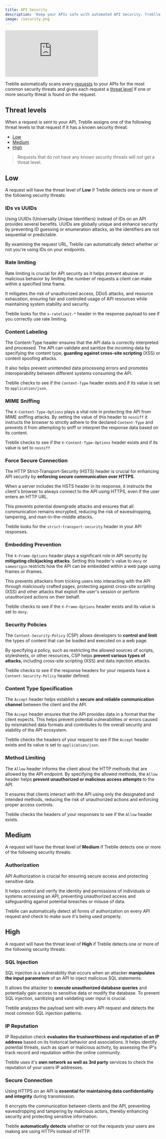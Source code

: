 ```yaml
---
title: API Security
description: 'Keep your APIs safe with automated API Security. Treblle makes 15 security checks on every single API request and gives it one of three threat levels: Low, Medium or High.'
image: /security.png
---
```


<iframe class="w-full aspect-[16/9]" src="https://www.youtube.com/embed/rMOGyFbu63k?si=fSvmSJXRT3AoGUry" aria-label="YouTube video player" frameborder="0" allow="accelerometer; autoplay; clipboard-write; encrypted-media; gyroscope; picture-in-picture; web-share" allowfullscreen></iframe>

Treblle automatically scans every [requests](/treblle/requests) to your APIs for the most common security threats and gives each request a [threat level](#threat-levels) if one or more security threat is found on the request.

## Threat levels

When a request is sent to your API, Treblle assigns one of the following threat levels to that request if it has a known security threat:

- [Low](#low)
- [Medium](#medium)
- [High](#high)

> Requests that do not have any known security threats will not get a threat level.

## Low

A request will have the threat level of **Low** if Treblle detects one or more of the following security threats:

### IDs vs UUIDs

Using UUIDs (Universally Unique Identifiers) instead of IDs on an API provides several benefits. UUIDs are globally unique and enhance security by preventing ID guessing or enumeration attacks, as the identifiers are not sequential or predictable.

By examining the request URL, Treblle can automatically detect whether or not you're using IDs on your endpoints.

### Rate limiting

Rate limiting is crucial for API security as it helps prevent abusive or malicious behavior by limiting the number of requests a client can make within a specified time frame.

It mitigates the risk of unauthorized access, DDoS attacks, and resource exhaustion, ensuring fair and controlled usage of API resources while maintaining system stability and security.

Treblle looks for the `x-ratelimit-*` header in the response payload to see if you correctly use rate limiting.

### Content Labeling

The Content-Type header ensures that the API data is correctly interpreted and processed. The API can validate and sanitize the incoming data by specifying the content type, **guarding against cross-site scripting** (XSS) or content spoofing attacks.

It also helps prevent unintended data processing errors and promotes interoperability between different systems consuming the API.

Treblle checks to see if the `Content-Type` header exists and if its value is set to `application/json`.

### MIME Sniffing

The `X-Content-Type-Options` plays a vital role in protecting the API from MIME sniffing attacks. By setting the value of this header to `nosniff` it instructs the browser to strictly adhere to the declared `Content-Type` and prevents it from attempting to sniff or interpret the response data based on its content.

Treblle checks to see if the `X-Content-Type-Options` header exists and if its value is set to `nosniff`

### Force Secure Connection

The HTTP Strict-Transport-Security (HSTS) header is crucial for enhancing API security by **enforcing secure communication over HTTPS**.

When a server includes the HSTS header in its response, it instructs the client's browser to always connect to the API using HTTPS, even if the user enters an HTTP URL.

This prevents potential downgrade attacks and ensures that all communication remains encrypted, reducing the risk of eavesdropping, tampering, and man-in-the-middle attacks.

Treblle looks for the `strict-transport-security` header in your API responses.

### Embedding Prevention

The `X-Frame-Options` header plays a significant role in API security by **mitigating clickjacking attacks**. Setting this header's value to `deny` or `sameorigin` restricts how the API can be embedded within a web page using frames or iframes.

This prevents attackers from tricking users into interacting with the API through maliciously crafted pages, protecting against cross-site scripting (XSS) and other attacks that exploit the user's session or perform unauthorized actions on their behalf.

Treblle checks to see if the `X-Frame-Options` header exists and its value is set to `deny`.

### Security Policies

The `Content-Security-Policy` (CSP) allows developers to **control and limit** the types of content that can be loaded and executed on a web page.

By specifying a policy, such as restricting the allowed sources of scripts, stylesheets, or other resources, CSP helps **prevent various types of attacks**, including cross-site scripting (XSS) and data injection attacks.

Treblle checks to see if the response headers for your requests have a `Content-Security-Policy` header defined.

### Content Type Specification

The `Accept` header helps establish a **secure and reliable communication channel** between the client and the API.

The `Accept` header ensures that the API provides data in a format that the client expects. This helps prevent potential vulnerabilities or errors caused by mismatched data formats and contributes to the overall security and stability of the API ecosystem.

Treblle checks the headers of your request to see if the `Accept` header exists and its value is set to `application/json`.

### Method Limiting

The `Allow` header informs the client about the HTTP methods that are allowed by the API endpoint. By specifying the allowed methods, the `Allow` header helps **prevent unauthorized or malicious access attempts** to the API.

It ensures that clients interact with the API using only the designated and intended methods, reducing the risk of unauthorized actions and enforcing proper access controls.

Treblle checks the headers of your responses to see if the `Allow` header exists.

## Medium

A request will have the threat level of **Medium** if Treblle detects one or more of the following security threats:

### Authorization

API Authorization is crucial for ensuring secure access and protecting sensitive data.

It helps control and verify the identity and permissions of individuals or systems accessing an API, preventing unauthorized access and safeguarding against potential breaches or misuse of data.

Treblle can automatically detect all forms of authorization on every API request and check to make sure it's being used properly.

## High

A request will have the threat level of **High** if Treblle detects one or more of the following security threats:

### SQL Injection

SQL injection is a vulnerability that occurs when an attacker **manipulates the input parameters** of an API to inject malicious SQL statements.

It allows the attacker to **execute unauthorized database queries** and potentially gain access to sensitive data or modify the database. To prevent SQL injection, sanitizing and validating user input is crucial.

Treblle analyzes the payload sent with every API request and detects the most common SQL injection patterns.

### IP Reputation

IP Reputation check **evaluates the trustworthiness and reputation of an IP address** based on its historical behavior and associations. It helps identify potential threats, such as spam or malicious activity, by assessing the IP's track record and reputation within the online community.

Treblle uses it's **own network as well as 3rd party** services to check the reputation of your users IP addresses.

### Secure Connection

Using HTTPS on an API is **essential for maintaining data confidentiality and integrity** during transmission.

It encrypts the communication between clients and the API, preventing eavesdropping and tampering by malicious actors, thereby enhancing security and protecting sensitive information.

Treblle **automatically detects** whether or not the requests your users are making are using HTTPs instead of HTTP.